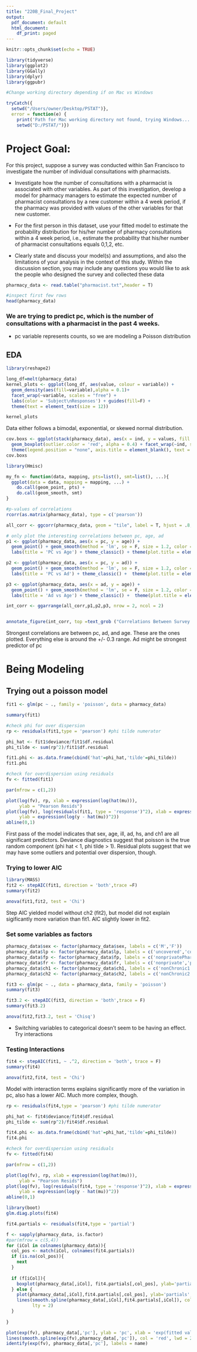 ```yaml
---
title: "220B_Final_Project"
output:
  pdf_document: default
  html_document:
    df_print: paged
---
```


```r
knitr::opts_chunk$set(echo = TRUE)

library(tidyverse)
library(ggplot2)
library(GGally)
library(dplyr)
library(ggpubr)
```


```r

#Change working directory depending if on Mac vs Windows

tryCatch({
  setwd("/Users/owner/Desktop/PSTAT")},
  error = function(e) {
    print('Path for Mac working directory not found, trying Windows...')
    setwd("D:/PSTAT/")})
```


# Project Goal:

For this project, suppose a survey was conducted within San Francisco to investigate the number of individual consultations with pharmacists.

+ Investigate how the number of consultations with a pharmacist is associated with other
variables. As part of this investigation, develop a model for pharmacy managers to estimate
the expected number of pharmacist consultations by a new customer within a 4 week period, if
the pharmacy was provided with values of the other variables for that new customer.

+ For the first person in this dataset, use your fitted model to estimate the probability distribution for his/her number of pharmacy consultations within a 4 week period, i.e., estimate the probability that his/her number of pharmacist consultations equals 0,1,2, etc.

+ Clearly state and discuss your model(s) and assumptions, and also the limitations of your analysis in the context of this study. Within the discussion section, you may include any questions you would like to ask the people who designed the survey and collected these data

```r
pharmacy_data <- read.table("pharmacist.txt",header = T)

#inspect first few rows
head(pharmacy_data)

```

### We are trying to predict pc, which is the number of consultations with a pharmacist in the past 4 weeks.
+ pc variable represents counts, so we are modeling a Poisson distribution

## EDA

```r
library(reshape2)

long_df=melt(pharmacy_data)
kernel_plots <- ggplot(long_df, aes(value, colour = variable)) + 
  geom_density(aes(fill=variable),alpha = 0.1)+
  facet_wrap(~variable, scales = "free") + 
  labs(color = 'Subject\nResponses') + guides(fill=F) + 
  theme(text = element_text(size = 12))

kernel_plots
```

Data either follows a bimodal, exponential, or skewed normal distribution. 


```r
cov.boxs <- ggplot(stack(pharmacy_data), aes(x = ind, y = values, fill = ind)) +
  geom_boxplot(outlier.color = 'red', alpha = 0.4) + facet_wrap(~ind, scales = 'free')+
  theme(legend.position = "none", axis.title = element_blank(), text = element_text(size = 15))
cov.boxs
```

```r
library(Hmisc)

my_fn <- function(data, mapping, pts=list(), smt=list(), ...){
  ggplot(data = data, mapping = mapping, ...) + 
    do.call(geom_point, pts) +
    do.call(geom_smooth, smt) 
}

#p-values of correlations
rcorr(as.matrix(pharmacy_data), type = c('pearson'))

all_corr <- ggcorr(pharmacy_data, geom = "tile", label = T, hjust = .8, size = 5, color = "grey50")

# only plot the interesting correlations between pc, age, ad
p1 <- ggplot(pharmacy_data, aes(x = pc, y = age)) +
  geom_point() + geom_smooth(method = 'lm', se = F, size = 1.2, color = 'red', alpha = 0.5)+
  labs(title = 'PC vs Age') + theme_classic() + theme(plot.title = element_text(hjust = 0.5))

p2 <- ggplot(pharmacy_data, aes(x = pc, y = ad)) +
  geom_point() + geom_smooth(method = 'lm', se = F, size = 1.2, color = 'green', alpha = 0.5) + 
  labs(title = 'PC vs Ad') + theme_classic() +  theme(plot.title = element_text(hjust = 0.5))

p3 <- ggplot(pharmacy_data, aes(x = ad, y = age)) +
  geom_point() + geom_smooth(method = 'lm', se = F, size = 1.2, color = 'blue', alpha = 0.5) +
  labs(title = 'Ad vs Age') + theme_classic() +  theme(plot.title = element_text(hjust = 0.5))

int_corr <- ggarrange(all_corr,p1,p2,p3, nrow = 2, ncol = 2)


annotate_figure(int_corr, top =text_grob ("Correlations Between Survey Measures", face = "bold", size = 14))
```

Strongest correlations are between pc, ad, and age. These are the ones plotted. Everything else is around the +/- 0.3 range. Ad might be strongest predictor of pc

# Being Modeling

## Trying out a poisson model
```r
fit1 <- glm(pc ~ ., family = 'poisson', data = pharmacy_data)

summary(fit1)

#check phi for over dispersion
rp <- residuals(fit1,type = 'pearson') #phi tilde numerator

phi_hat <- fit1$deviance/fit1$df.residual
phi_tilde <- sum(rp^2)/fit1$df.residual

fit1.phi <- as.data.frame(cbind('hat'=phi_hat,'tilde'=phi_tilde))
fit1.phi

#check for overdispersion using residuals
fv <- fitted(fit1)

par(mfrow = c(1,2))

plot(log(fv), rp, xlab = expression(log(hat(mu))),
     ylab = "Pearson Resids")
plot(log(fv), log(residuals(fit1, type = 'response')^2), xlab = expression(log(hat(mu))),
     ylab = expression(log(y - hat(mu))^2))
abline(0,1)
```
First pass of the model indicates that sex, age, ill, ad, hs, and ch1 are all significant predictors. Deviance diagnostics suggest that poisson is the true random component (phi hat < 1, phi tilde > 1). Residual plots suggest that we may have some outliers and potential over dispersion, though.

### Trying to lower AIC
```r
library(MASS)
fit2 <- stepAIC(fit1, direction = 'both',trace =F)
summary(fit2)
```

```r

anova(fit1,fit2, test = 'Chi')
```
Step AIC yielded model without ch2 (fit2), but model did not explain sigificantly more variation than fit1. AIC slightly lower in fit2. 

### Set some variables as factors

```r
pharmacy_data$sex <- factor(pharmacy_data$sex, labels = c('M','F'))
pharmacy_data$lp <- factor(pharmacy_data$lp, labels = c('uncovered','covered'))
pharmacy_data$fp <- factor(pharmacy_data$fp, labels = c('nonprivatePharm','privatePharm'))
pharmacy_data$fr <- factor(pharmacy_data$fr, labels = c('nonprivate','private'))
pharmacy_data$ch1 <- factor(pharmacy_data$ch1, labels = c('nonChronic1','chronicNoLim'))
pharmacy_data$ch2 <- factor(pharmacy_data$ch2, labels = c('nonChronic2','chronicLim'))

```

```r
fit3 <- glm(pc ~ ., data = pharmacy_data, family = 'poisson')
summary(fit3)
```

```r
fit3.2 <- stepAIC(fit3, direction = 'both',trace = F)
summary(fit3.2)
```

```r
anova(fit2,fit3.2, test = 'Chisq')
```

+ Switching variables to categorical doesn't seem to be having an effect. Try interactions

### Testing Interactions

```r
fit4 <- stepAIC(fit1, ~ .^2, direction = 'both', trace = F)
summary(fit4)
```
```r
anova(fit2,fit4, test = 'Chi')
```
Model with interaction terms explains significantly more of the variation in pc, also has a lower AIC. Much more complex, though. 

```r
rp <- residuals(fit4,type = 'pearson') #phi tilde numerator

phi_hat <- fit4$deviance/fit4$df.residual
phi_tilde <- sum(rp^2)/fit4$df.residual

fit4.phi <- as.data.frame(cbind('hat'=phi_hat,'tilde'=phi_tilde))
fit4.phi

#check for overdispersion using residuals
fv <- fitted(fit4)

par(mfrow = c(1,2))

plot(log(fv), rp, xlab = expression(log(hat(mu))),
     ylab = "Pearson Resids")
plot(log(fv), log(residuals(fit4, type = 'response')^2), xlab = expression(log(hat(mu))),
     ylab = expression(log(y - hat(mu))^2))
abline(0,1)
```

```r
library(boot)
glm.diag.plots(fit4)
```

```r
fit4.partials <- residuals(fit4,type = 'partial')

f <- sapply(pharmacy_data, is.factor)
#par(mfrow = c(5,4))
for (iCol in colnames(pharmacy_data)){
  col_pos <- match(iCol, colnames(fit4.partials))
  if (is.na(col_pos)){
    next
  }
  
  if (f[iCol]){
    boxplot(pharmacy_data[,iCol], fit4.partials[,col_pos], ylab='partials', names=levels(pharmacy_data[,iCol]), xlab = iCol)
  } else {
    plot(pharmacy_data[,iCol],fit4.partials[,col_pos], ylab='partials', xlab = iCol)
    lines(smooth.spline(pharmacy_data[,iCol],fit4.partials[,iCol]), col = 'red', tol = 10000, lwd = 2,
          lty = 2)
  }
  
}
```


```r
plot(exp(fv), pharmacy_data[,'pc'], ylab = 'pc', xlab = 'exp(fitted values)')
lines(smooth.spline(exp(fv),pharmacy_data[,'pc']), col = 'red', lwd = 2)
identify(exp(fv), pharmacy_data[,'pc'], labels = name)
```

